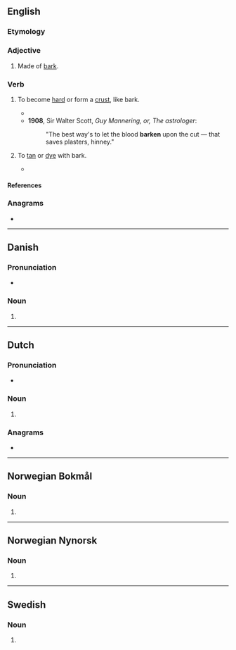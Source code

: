 {{also|Barken}}
==English==

===Etymology===
{{suffix|bark|en|lang=en}}

===Adjective===
{{en-adj|-}}

# {{lb|en|poetic}} Made of [[bark]].
#: {{rfquotek|Whittier}}

===Verb===
{{en-verb}}

# {{lb|en|intransitive|UK|_|dialectal|Scotland}} To become [[hard]] or form a [[crust]], like bark.
#* {{quote-book|year=1828|author=David Macbeth Moir|title=The Life of Mansie Wauch|chapter=|edition=|url=http://www.gutenberg.org/etext/20767
|passage=The poor patient knew at once his master's tongue, and lifting up one of his eyes, the other being stiff and '''barkened''' down said in a melancholy voice, "Ah, master, do you think I'll get better?"}}
#* '''1908''', Sir Walter Scott, ''Guy Mannering, or, The astrologer'':
#*: "The best way's to let the blood '''barken''' upon the cut — that saves plasters, hinney."
# {{lb|en|transitive|UK|_|dialectal}} To [[tan]] or [[dye]] with bark.
#* {{quote-book|year=1818|author=Sir Walter Scott|title=The Heart of Mid-Lothian, Vol. 1., Illustrated|chapter=|edition=|url=http://www.gutenberg.org/etext/6942
|passage="And it wad far better become ye, Mr. Saddletree," continued his helpmate, "since ye say ye hae skeel o' the law, to try if ye can do onything for Effie Deans, puir thing, that's lying up in the tolbooth yonder, cauld, and hungry, and comfortless--A servant lass of ours, Mr. Butler, and as innocent a lass, to my thinking, and as usefu' in the shop--When Mr. Saddletree gangs out,--and ye're aware he's seldom at hame when there's ony o' the plea-houses open,--poor Effie used to help me to tumble the bundles o' '''barkened''' leather up and down, and range out the gudes, and suit a' body's humours--And troth, she could aye please the customers wi' her answers, for she was aye civil, and a bonnier lass wasna in Auld Reekie.}}

====References====
{{R:Century 1911}}
{{Webster 1913}}

===Anagrams===
* {{anagrams|en|Banker|banker}}

----

==Danish==

===Pronunciation===
* {{IPA|/barkən/|[ˈb̥ɑːɡ̊n̩]|lang=da}}

===Noun===
{{head|da|noun form|g=c}}

# {{singular definite of|bark|lang=da}}

----

==Dutch==

===Pronunciation===
* {{audio|Nl-barken.ogg|Audio|lang=nl}}

===Noun===
{{head|nl|noun plural form}}

# {{nl-noun form of|pl|bark}}

===Anagrams===
* {{l|nl|braken}}

----

==Norwegian Bokmål==

===Noun===
{{head|nb|noun form|g=m}}

# {{inflection of|bark||definite|s|lang=nb}}

----

==Norwegian Nynorsk==

===Noun===
{{head|nn|noun form|g=m}}

# {{inflection of|bark||definite|s|lang=nn}}

----

==Swedish==

===Noun===
{{head|sv|noun form}}

# {{sv-noun-form-def|bark}}